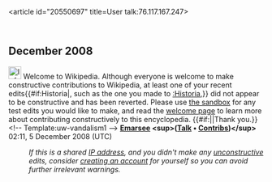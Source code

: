 <article id="20550697" title=User talk:76.117.167.247>
	<talkpage id="20550697" title="User talk:76.117.167.247">


== December 2008 ==
[[Image:Information.svg|25px]]  Welcome to Wikipedia. Although everyone is welcome to make constructive contributions to Wikipedia, at least one of your recent edits{{#if:Historia|, such as the one you made to [[:Historia]],}} did not appear to be constructive and has been reverted. Please use [[Wikipedia:Sandbox|the sandbox]] for any test edits you would like to make, and read the [[Wikipedia:Welcoming committee/Welcome to Wikipedia|welcome page]] to learn more about contributing constructively to this encyclopedia. {{#if:|{{{2}}}|Thank you.}}&lt;!-- Template:uw-vandalism1 --&gt; '''[[User:Emarsee|Emarsee]] &lt;sup&gt;([[User_talk:Emarsee|Talk]] • [[Special:Contributions/Emarsee|Contribs]])&lt;/sup&gt;''' 02:11, 5 December 2008 (UTC)
:''If this is a shared [[IP address]], and you didn't make any [[Wikipedia:vandalism|unconstructive]] edits, consider [[Wikipedia:Why create an account?|creating an account]] for yourself so you can avoid further irrelevant warnings.''
	</talkpage>
</article>